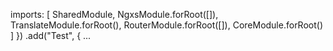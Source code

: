   imports: [
    SharedModule,
    NgxsModule.forRoot([]),
    TranslateModule.forRoot(),
    RouterModule.forRoot([]),
    CoreModule.forRoot()
]
})
.add("Test", {
          ...